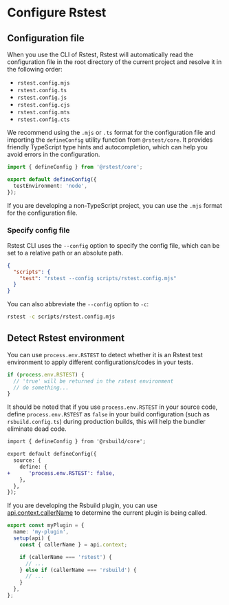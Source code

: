 # Configure Rstest

## Configuration file

When you use the CLI of Rstest, Rstest will automatically read the configuration file in the root directory of the current project and resolve it in the following order:

- `rstest.config.mjs`
- `rstest.config.ts`
- `rstest.config.js`
- `rstest.config.cjs`
- `rstest.config.mts`
- `rstest.config.cts`

We recommend using the `.mjs` or `.ts` format for the configuration file and importing the `defineConfig` utility function from `@rstest/core`. It provides friendly TypeScript type hints and autocompletion, which can help you avoid errors in the configuration.

```ts title="rstest.config.ts"
import { defineConfig } from '@rstest/core';

export default defineConfig({
  testEnvironment: 'node',
});
```

If you are developing a non-TypeScript project, you can use the `.mjs` format for the configuration file.

### Specify config file

Rstest CLI uses the `--config` option to specify the config file, which can be set to a relative path or an absolute path.

```json title="package.json"
{
  "scripts": {
    "test": "rstest --config scripts/rstest.config.mjs"
  }
}
```

You can also abbreviate the `--config` option to `-c`:

```bash
rstest -c scripts/rstest.config.mjs
```

## Detect Rstest environment

You can use `process.env.RSTEST` to detect whether it is an Rstest test environment to apply different configurations/codes in your tests.

```ts
if (process.env.RSTEST) {
  // 'true' will be returned in the rstest environment
  // do something...
}
```

It should be noted that if you use `process.env.RSTEST` in your source code, define `process.env.RSTEST` as `false` in your build configuration (such as `rsbuild.config.ts`) during production builds, this will help the bundler eliminate dead code.

```diff title=rsbuild.config.ts
import { defineConfig } from '@rsbuild/core';

export default defineConfig({
  source: {
    define: {
+      'process.env.RSTEST': false,
    },
  },
});
```

If you are developing the Rsbuild plugin, you can use [api.context.callerName](https://rsbuild.rs/api/javascript-api/instance#contextcallername) to determine the current plugin is being called.

```ts
export const myPlugin = {
  name: 'my-plugin',
  setup(api) {
    const { callerName } = api.context;

    if (callerName === 'rstest') {
      // ...
    } else if (callerName === 'rsbuild') {
      // ...
    }
  },
};
```
